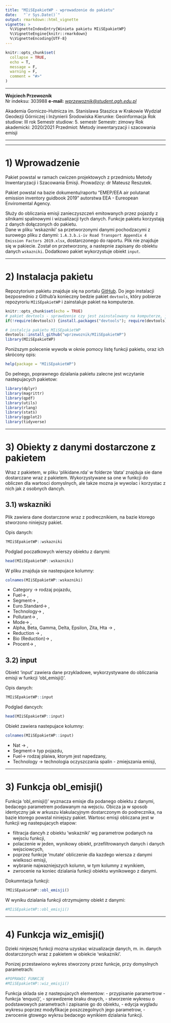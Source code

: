 ```yaml
---
title: "MIiSEpakietWP - wprowadzenie do pakietu"
date:   "`r Sys.Date()`"
output: rmarkdown::html_vignette
vignette: >
  %\VignetteIndexEntry{Winieta pakietu MIiSEpakietWP}
  %\VignetteEngine{knitr::rmarkdown}
  %\VignetteEncoding{UTF-8}
---
```


```r
knitr::opts_chunk$set(
  collapse = TRUE,
  echo = T, 
  message = F, 
  warning = F,
  comment = "#>"
)
```


***

**Wojciech Przewoznik**  
Nr indeksu: 303988
**e-mail:** *[wprzewoznik@student.agh.edu.pl](wprzewoznik@student.agh.edu.pl)*

Akademia Gorniczo-Hutnicza im. Stanislawa Staszica w Krakowie
Wydział Geodezji Górniczej i Inżynierii Środowiska
Kierunke: Geoinformacja 
Rok studiow: III rok
Semestr studiow: 5. semestr
Semestr: zimowy
Rok akademicki: 2020/2021
Przedmiot: Metody inwentaryzacji i szacowania emisji

***


***
# 1) Wprowadzenie

Pakiet powstal w ramach cwiczen projektowych z przedmiotu Metody Inwentaryzacji i Szacowania Emisji. Prowadzcy: dr Mateusz Reszutek.

Pakiet powstal na bazie dokumentu/raportu "EMEP/EEA air polutanat emission inventory guidbook 2019" autorstwa EEA - Eureopean Enviromental Agency.

Służy do obliczania emisji zanieczyszczeń emitowanych przez pojazdy z silnikami spalinowymi i wizualizacji tych danych. Funkcje pakietu korzystają z danych dołączonych do pakietu.   
Dane w pliku 'wskazniki' sa przetworzonymi danymi pochodzacymi z surowego pliku z danymi:  `1.A.3.b.i-iv Road Transport Appendix 4 Emission Factors 2019.xlsx`, dostarczonego do raportu. Plik nie znajduje się w pakiecie. Został on przetworzony, a nastepnie zapisany do obiektu danych `wskazniki`. Dodatkowo pakiet wykorzystuje obiekt `input`.

***
# 2) Instalacja pakietu

Repozytorium pakietu znajduje się na portalu [GitHub](https://github.com/wprzewoznik). Do jego instalacji bezposrednio z Github'a konieczny bedzie pakiet `devtools`, który pobierze repozyroriu `MIiSEpakietWP` i zainstaluje pakiet na komputerze.

```r
knitr::opts_chunk$set(echo = TRUE)
# pakiet devtools - sprawdzenie czy jest zainstalowany na komputerze, jeśli nie to jest instalowany i wczytany
if(!require(devtools)) {install.packages("devtools"); require(devtools)}

# instalcja pakietu MIiSEpakietWP
devtools::install_github("wprzewoznik/MIiSEpakietWP")
library(MIiSEpakietWP)
```

Poniższym polecenie wywoła w oknie pomocy listę funkcji pakietu, oraz ich skrócony opis:
```r
help(package = "MIiSEpakietWP")
```

Do pelnego, poprawnego dzialania pakietu zalecne jest wczytanie nastepujacych pakietow:
```r
library(dplyr)
library(magrittr)
library(qpdf)
library(utils)
library(rlang)
library(stats)
library(ggplot2)
library(tidyverse)
```

***
# 3) Obiekty z danymi dostarczone z pakietem

Wraz z pakietem, w pliku 'plikidane.rda' w folderze 'data' znajduja sie dane dostarczane wraz z pakietem. Wykorzystywane sa one w funkcji do obliczen dla wartosci domyslnych, ale takze mozna je wywolac i korzystac z nich jak z osobnych dancyh.
        
## 3.1) wskazniki

Plik zawiera dane dostarczone wraz z podrecznikiem, na bazie ktorego stworzono niniejszy pakiet.

Opis danych:
```r
?MIiSEpakietWP::wskazniki
```

Podglad poczatkowych wierszy obiektu z danymi:
```r
head(MIiSEpakietWP::wskazniki)
```

W pliku znajduja sie nastepujace kolumny:
```r
colnames(MIiSEpakietWP::wskazniki)
```

- Category -> rodzaj pojazdu,
- Fuel-> ,
- Segment-> ,
- Euro.Standard-> ,
- Technology-> ,
- Pollutant-> ,
- Mode-> ,
- Alpha, Beta, Gamma, Delta, Epsilon, Zita, Hta -> ,
- Reduction -> ,
- Bio (Reduction)-> ,
- Procent-> ,

## 3.2) input

Obiekt 'input' zawiera dane przykladowe, wykorzystywane do obliczania emisji w funkcji 'obl_emisji()'. 

Opis danych:
```r
?MIiSEpakietWP::input
```
Podglad dancych:
```r
head(MIiSEpakietWP::input)
```

Obiekt zawiera nastepujace kolumny:
```r
colnames(MIiSEpakietWP::input)
```

- Nat -> ,
- Segment-> typ pojazdu,
- Fuel-> rodzaj plaiwa, ktorym jest napedzany,
- Technology -> technologia oczyszczania spalin - zmiejszania emisji,

***
# 3) Funkcja obl_emisji()

Funkcja 'obl_emisji()' wyznacza emisje dla podanego obiektu z danymi, bedacego parametrem podawanym na wejsciu. Obicza ja w sposob identyczny jak w arkuszu klakulacyjnym dostarczonym do podrecznika, na bazie ktorego powstal niniejszy pakiet.
Wartosc emisji obliczana jest w funkcji wg nastepujacych etapow:

- filtracja dancyh z obiektu 'wskazniki' wg parametrow podanych na wejsciu funkcji,
- polaczenie w jeden, wynikowy obiekt, przefiltrowanych danych i danych wejsciowcych,
- poprzez funkcje 'mutate' obliczenie dla kazdego wiersza z danymi wielkosci emisji,
- wybranie najwazniejszych kolumn, w tym kolumny z wynikiem,
- zwrocenie na koniec dzialania funkcji obiektu wynikowego z danymi.

Dokumntacja funkcji:
```r
?MIiSEpakietWP::obl_emisji()
```

W wyniku dzialania funkcji otrzymujemy obiekt z danymi:
```r
#MIiSEpakietWP::obl_emisji()
```


***
# 4) Funkcja wiz_emisji()

Dzieki ninjeszej funkcji mozna uzyskac wizualizacje danych, m. in. danych dostarczonych wraz z pakietem w obiekcie 'wskazniki'. 

Ponizej przestawiono wykres stworzony przez funkcje, przy domyslnych parametrach:
```r
#POPRAWIC FUNKCJE
#MIiSEpakietWP::wiz_emisji()
```

Funkcja sklada sie z nastepujacych elementow:
- przypisanie paramertrow - funkcja 'enquo()',
- sprawdzenie braku dnaych,
- stworzenie wykresu o podstawowych parametrach i zapisanie go do obiektu,
- edycja wygladu wykresu poprzez modyfikacje poszczegolnych jego parametrow,
- zwrocenie gtowego wykrsu bedacego wynikiem dzialania funkcji.

